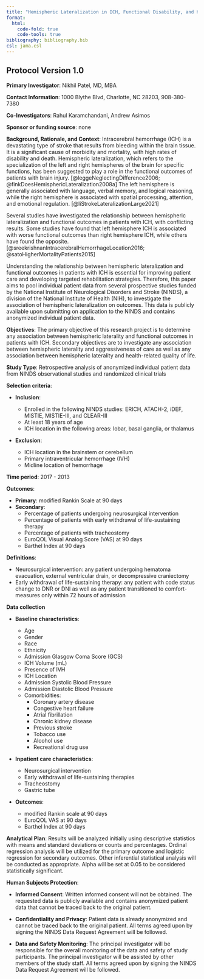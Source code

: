 ```yaml
---
title: "Hemispheric Lateralization in ICH, Functional Disability, and Health-Related Quality of Life"
format:
  html:
    code-fold: true
    code-tools: true
bibliography: bibliography.bib
csl: jama.csl
---
```


## Protocol Version 1.0

**Primary Investigator**: Nikhil Patel, MD, MBA

**Contact Information**: 1000 Blythe Blvd, Charlotte, NC 28203, 908-380-7380

**Co-Investigators**: Rahul Karamchandani, Andrew Asimos

**Sponsor or funding source**: none

**Background, Rationale, and Context**: Intracerebral hemorrhage (ICH) is a devastating type of stroke that results from bleeding within the brain tissue. It is a significant cause of morbidity and mortality, with high rates of disability and death. Hemispheric lateralization, which refers to the specialization of the left and right hemispheres of the brain for specific functions, has been suggested to play a role in the functional outcomes of patients with brain injury. [@leggeNeglectingDifference2006; @finkDoesHemisphericLateralization2008a] The left hemisphere is generally associated with language, verbal memory, and logical reasoning, while the right hemisphere is associated with spatial processing, attention, and emotional regulation. [@liStrokeLateralizationLarge2021]

Several studies have investigated the relationship between hemispheric lateralization and functional outcomes in patients with ICH, with conflicting results. Some studies have found that left hemisphere ICH is associated with worse functional outcomes than right hemisphere ICH, while others have found the opposite. [@sreekrishnanIntracerebralHemorrhageLocation2016; @satoHigherMortalityPatients2015]

Understanding the relationship between hemispheric lateralization and functional outcomes in patients with ICH is essential for improving patient care and developing targeted rehabilitation strategies. Therefore, this paper aims to pool individual patient data from several prospective studies funded by the National Institute of Neurological Disorders and Stroke (NINDS), a division of the National Institute of Health (NIH), to investigate the association of hemispheric lateralization on outcomes. This data is publicly available upon submitting on application to the NINDS and contains anonymized individual patient data.

**Objectives**: The primary objective of this research project is to determine any association between hemispheric laterality and functional outcomes in patients with ICH. Secondary objectives are to investigate any association between hemispheric laterality and aggressiveness of care as well as any association between hemispheric laterality and health-related quality of life.

**Study Type**: Retrospective analysis of anonymized individual patient data from NINDS observational studies and randomized clinical trials

**Selection criteria**: 

- **Inclusion**:

  - Enrolled in the following NINDS studies: ERICH, ATACH-2, iDEF, MISTIE, MISTIE-III, and CLEAR-III
  - At least 18 years of age
  - ICH location in the following areas: lobar, basal ganglia, or thalamus

- **Exclusion**:

  - ICH location in the brainstem or cerebellum
  - Primary intraventricular hemorrhage (IVH)
  - Midline location of hemorrhage


**Time period**: 2017 - 2013

**Outcomes**: 

- **Primary**: modified Rankin Scale at 90 days
- **Secondary**: 
  - Percentage of patients undergoing neurosurgical intervention
  - Percentage of patients with early withdrawal of life-sustaining therapy
  - Percentage of patients with tracheostomy
  - EuroQOL Visual Analog Score (VAS) at 90 days
  - Barthel Index at 90 days

**Definitions**:

- Neurosurgical intervention: any patient undergoing hematoma evacuation, external ventricular drain, or decompressive craniectomy
- Early withdrawal of life-sustaining therapy: any patient with code status change to DNR or DNI as well as any patient transitioned to comfort-measures only within 72 hours of admission

**Data collection**

- **Baseline characteristics**:

  - Age
  - Gender
  - Race
  - Ethnicity
  - Admission Glasgow Coma Score (GCS)
  - ICH Volume (mL)
  - Presence of IVH
  - ICH Location
  - Admission Systolic Blood Pressure
  - Admission Diastolic Blood Pressure
  - Comorbidities:
    - Coronary artery disease
    - Congestive heart failure
    - Atrial fibrillation
    - Chronic kidney disease
    - Previous stroke
    - Tobacco use
    - Alcohol use
    - Recreational drug use

- **Inpatient care characteristics**:

  - Neurosurgical intervention
  - Early withdrawal of life-sustaining therapies
  - Tracheostomy
  - Gastric tube

- **Outcomes**:

  - modified Rankin scale at 90 days
  - EuroQOL VAS at 90 days
  - Barthel Index at 90 days



**Analytical Plan**: Results will be analyzed initially using descriptive statistics with means and standard deviations or counts and percentages. Ordinal regression analysis will be utilized for the primary outcome and logistic regression for secondary outcomes. Other inferential statistical analysis will be conducted as appropriate. Alpha will be set at 0.05 to be considered statistically significant.

**Human Subjects Protection**: 

- **Informed Consent**: Written informed consent will not be obtained. The requested data is publicly available and contains anonymized patient data that cannot be traced back to the original patient.

- **Confidentiality and Privacy**: Patient data is already anonymized and cannot be traced back to the original patient. All terms agreed upon by signing the NINDS Data Request Agreement will be followed.

- **Data and Safety Monitoring**: The principal investigator will be responsible for the overall monitoring of the data and safety of study participants. The principal investigator will be assisted by other members of the study staff. All terms agreed upon by signing the NINDS Data Request Agreement will be followed.